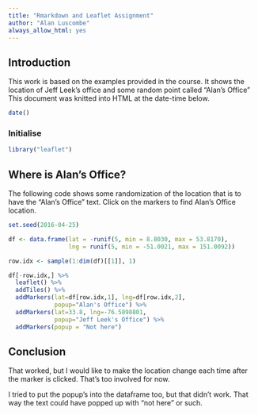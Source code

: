 ```yaml
---
title: "Rmarkdown and Leaflet Assignment"
author: "Alan Luscombe"
always_allow_html: yes
---
```


## Introduction

This work is based on the examples provided in the course.
It shows the location of Jeff Leek's office and some random point called "Alan's Office"
This document was knitted into HTML at the date-time below. 
```r
date()
```

### Initialise

```r
library("leaflet")
```


## Where is Alan's Office?

The following code shows some randomization of the location that is to have the "Alan's Office" text. Click on the markers to find Alan's Office location.

```r
set.seed(2016-04-25)

df <- data.frame(lat = -runif(5, min = 8.8030, max = 53.8170),
                 lng = runif(5, min = -51.0021, max = 151.0092))

row.idx <- sample(1:dim(df)[[1]], 1)

df[-row.idx,] %>% 
  leaflet() %>%
  addTiles() %>%
  addMarkers(lat=df[row.idx,1], lng=df[row.idx,2], 
             popup="Alan's Office") %>%
  addMarkers(lat=33.8, lng=-76.5898801, 
             popup="Jeff Leek's Office") %>%
  addMarkers(popup = "Not here")
```


## Conclusion

That worked, but I would like to make the location change each time after the marker is clicked. That's too involved for now.

I tried to put the popup's into the dataframe too, but that didn't work.
That way the text could have popped up with "not here" or such.

